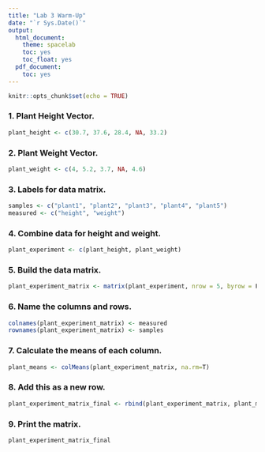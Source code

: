 ```yaml
---
title: "Lab 3 Warm-Up"
date: "`r Sys.Date()`"
output:
  html_document:
    theme: spacelab
    toc: yes
    toc_float: yes
  pdf_document:
    toc: yes
---
```


```r
knitr::opts_chunk$set(echo = TRUE)
```

### 1. Plant Height Vector.

```r
plant_height <- c(30.7, 37.6, 28.4, NA, 33.2)
```

### 2. Plant Weight Vector.

```r
plant_weight <- c(4, 5.2, 3.7, NA, 4.6)
```

### 3. Labels for data matrix.

```r
samples <- c("plant1", "plant2", "plant3", "plant4", "plant5")
measured <- c("height", "weight")
```

### 4. Combine data for height and weight.

```r
plant_experiment <- c(plant_height, plant_weight)
```

### 5. Build the data matrix.

```r
plant_experiment_matrix <- matrix(plant_experiment, nrow = 5, byrow = F)
```

### 6. Name the columns and rows.

```r
colnames(plant_experiment_matrix) <- measured
rownames(plant_experiment_matrix) <- samples
```

### 7. Calculate the means of each column.

```r
plant_means <- colMeans(plant_experiment_matrix, na.rm=T)
```

### 8. Add this as a new row.

```r
plant_experiment_matrix_final <- rbind(plant_experiment_matrix, plant_means)
```

### 9. Print the matrix.

```r
plant_experiment_matrix_final
```